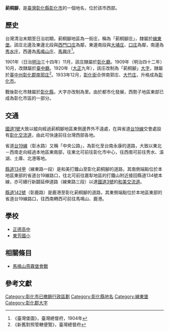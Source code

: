 {{Otheruses|subject=位於[[彰化縣|彰化縣]]的莿桐腳|other=枋山村|莿桐腳 (屏東縣)}}
{{noteTA　
|1 = zh-cn:庄; zh-hk:庄; zh-tw:庄;
}}
'''莿桐腳'''，是[[臺灣|臺灣]][[彰化縣|彰化縣]][[彰化市|彰化市]]的一個地名，位於該市西部。

==歷史==
台灣清治末期至日治初期，莿桐腳地區為一街庄，稱為「莿桐腳庄」，隸屬於[[線東堡|線東堡]]。該庄北邊及東邊北段與[[西門口庄|西門口庄]]為鄰，東邊南段與[[大埔_(彰化縣)|大埔庄]]、[[口庄|口庄]]為鄰，南邊為[[秀水_(大字)|秀水庄]]，西邊為[[馬鳴山_(彰化縣)|馬鳴山庄]]、[[馬興庄|馬興庄]]<ref>《臺灣堡圖》，臺灣總督府，1904年</ref>。

1901年（日治[[明治|明治]]三十四年）11月，該庄隸屬於[[彰化廳|彰化廳]]。1909年（明治四十二年）10月，改隸屬於[[臺中廳|臺中廳]]。1920年（[[大正|大正]]九年），該庄改制為「莿桐腳」[[大字|大字]]，隸屬於[[臺中州|臺中州]][[彰化郡|彰化郡]][[南郭庄|南郭庄]]<ref>《新舊對照管轄便覽》，臺灣總督府</ref>。1933年12月，[[彰化街|彰化街]]合併南郭庄、[[大竹庄|大竹庄]]，升格成為[[彰化市_(州轄市)|彰化市]]。

戰後彰化市隸屬於[[彰化縣|彰化縣]]，大字亦改制為里。由於都市化發展，西勢子地區東部已成為彰化市區的一部分。

==交通==
[[中山高速公路|國道1號]]大致以縱向經過莿桐腳地區東側邊界外不遠處，在與省道[[台19線|台19線]]交會處設有[[彰化交流道|彰化交流道]]，由此可快速前往台灣西部各地。

省道[[台19線|台19線]]（彰水路）又稱「中央公路」，為彰化至台南永康的道路，大致以東北－西南走向經過本地區東南部，往東北可前往彰化市中心，往西南可前往秀水、溪湖、土庫、北港等地。

[[縣道134號#甲線|縣道134甲]]（線東路一段）是和美打鐵山至彰化莿桐腳的道路，其南側端點位於本地區東部的省道台19線路口，往北可前往嘉犁地區的打鐵山附近接回縣道134號本線，亦可續行新闢延伸道路（線東路三段）以達[[福爾摩沙高速公路|國道3號]]的[[和美交流道|和美交流道]]。

[[縣道142號|縣道142號]]（彰鹿路）是鹿港至彰化莿桐腳的道路，其東側端點位於本地區東部的省道台19線路口，往西南轉西可前往馬鳴山、鹿港。

==學校==
*[[正德高中|正德高中]]
*[[東芳國小|東芳國小]]

== 相關條目 ==

* [[馬鳴山燕霧堡會戰|馬鳴山燕霧堡會戰]]

==參考文獻==
{{reflist}}

{{彰化郡}}

[[Category:彰化市已撤銷行政區劃|Category:彰化市已撤銷行政區劃]]
[[Category:彰化縣地名|Category:彰化縣地名]]
[[Category:線東堡|Category:線東堡]]
[[Category:彰化郡大字|Category:彰化郡大字]]
